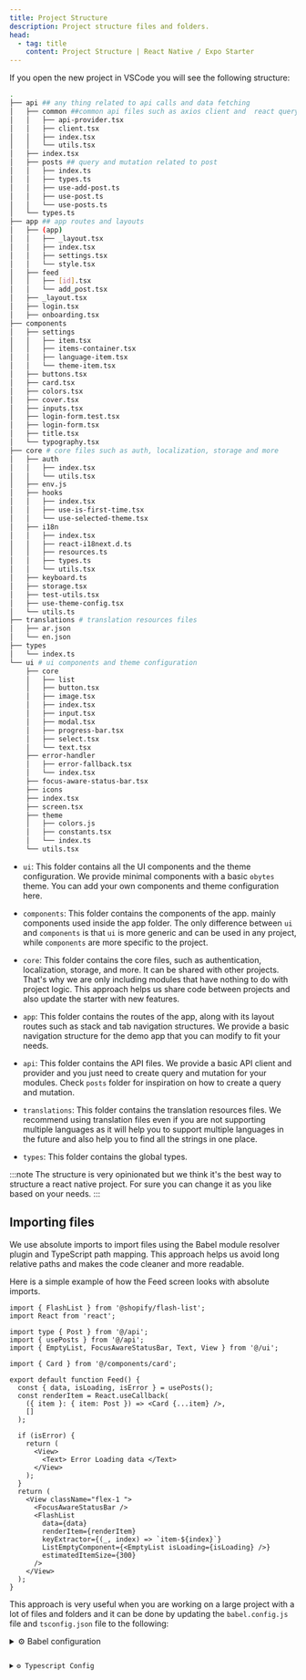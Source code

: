 ```yaml
---
title: Project Structure
description: Project structure files and folders.
head:
  - tag: title
    content: Project Structure | React Native / Expo Starter
---
```



If you open the new project in VSCode you will see the following structure:

```bash title="Project Structure"
.
├── api ## any thing related to api calls and data fetching
│   ├── common ##common api files such as axios client and  react query provider
│   │   ├── api-provider.tsx
│   │   ├── client.tsx
│   │   ├── index.tsx
│   │   └── utils.tsx
│   ├── index.tsx
│   ├── posts ## query and mutation related to post
│   │   ├── index.ts
│   │   ├── types.ts
│   │   ├── use-add-post.ts
│   │   ├── use-post.ts
│   │   └── use-posts.ts
│   └── types.ts
├── app ## app routes and layouts
│   ├── (app)
│   │   ├── _layout.tsx
│   │   ├── index.tsx
│   │   ├── settings.tsx
│   │   └── style.tsx
│   ├── feed
│   │   ├── [id].tsx
│   │   └── add_post.tsx
│   ├── _layout.tsx
│   ├── login.tsx
│   ├── onboarding.tsx
├── components
│   ├── settings
│   │   ├── item.tsx
│   │   ├── items-container.tsx
│   │   ├── language-item.tsx
│   │   └── theme-item.tsx
│   ├── buttons.tsx
│   ├── card.tsx
│   ├── colors.tsx
│   ├── cover.tsx
│   ├── inputs.tsx
│   ├── login-form.test.tsx
│   ├── login-form.tsx
│   ├── title.tsx
│   └── typography.tsx
├── core # core files such as auth, localization, storage and more
│   ├── auth
│   │   ├── index.tsx
│   │   └── utils.tsx
│   ├── env.js
│   ├── hooks
│   │   ├── index.tsx
│   │   ├── use-is-first-time.tsx
│   │   └── use-selected-theme.tsx
│   ├── i18n
│   │   ├── index.tsx
│   │   ├── react-i18next.d.ts
│   │   ├── resources.ts
│   │   ├── types.ts
│   │   └── utils.tsx
│   ├── keyboard.ts
│   ├── storage.tsx
│   ├── test-utils.tsx
│   ├── use-theme-config.tsx
│   └── utils.ts
├── translations # translation resources files
│   ├── ar.json
│   └── en.json
├── types
│   └── index.ts
└── ui # ui components and theme configuration
    ├── core
    │   ├── list
    │   ├── button.tsx
    │   ├── image.tsx
    │   ├── index.tsx
    │   ├── input.tsx
    │   ├── modal.tsx
    │   ├── progress-bar.tsx
    │   ├── select.tsx
    │   └── text.tsx
    ├── error-handler
    │   ├── error-fallback.tsx
    │   └── index.tsx
    ├── focus-aware-status-bar.tsx
    ├── icons
    ├── index.tsx
    ├── screen.tsx
    ├── theme
    │   ├── colors.js
    │   ├── constants.tsx
    │   └── index.ts
    └── utils.tsx
```

- `ui`: This folder contains all the UI components and the theme configuration. We provide minimal components with a basic `obytes` theme. You can add your own components and theme configuration here.

- `components`: This folder contains the components of the app. mainly components used inside the app folder. The only difference between `ui` and `components` is that `ui` is more generic and can be used in any project, while `components` are more specific to the project.

- `core`: This folder contains the core files, such as authentication, localization, storage, and more. It can be shared with other projects. That's why we are only including modules that have nothing to do with project logic. This approach helps us share code between projects and also update the starter with new features.

- `app`: This folder contains the routes of the app, along with its layout routes such as stack and tab navigation structures. We provide a basic navigation structure for the demo app that you can modify to fit your needs.

- `api`: This folder contains the API files. We provide a basic API client and provider and you just need to create query and mutation for your modules. Check `posts` folder for inspiration on how to create a query and mutation.

- `translations`: This folder contains the translation resources files. We recommend using translation files even if you are not supporting multiple languages as it will help you to support multiple languages in the future and also help you to find all the strings in one place.

- `types`: This folder contains the global types.

:::note
The structure is very opinionated but we think it's
the best way to structure a react native project. For sure you can change it as you like based on your needs.
:::

## Importing files

We use absolute imports to import files using the Babel module resolver plugin and TypeScript path mapping. This approach helps us avoid long relative paths and makes the code cleaner and more readable.

Here is a simple example of how the Feed screen looks with absolute imports.

```tsx title="Feed Screen" {4-6}
import { FlashList } from '@shopify/flash-list';
import React from 'react';

import type { Post } from '@/api';
import { usePosts } from '@/api';
import { EmptyList, FocusAwareStatusBar, Text, View } from '@/ui';

import { Card } from '@/components/card';

export default function Feed() {
  const { data, isLoading, isError } = usePosts();
  const renderItem = React.useCallback(
    ({ item }: { item: Post }) => <Card {...item} />,
    []
  );

  if (isError) {
    return (
      <View>
        <Text> Error Loading data </Text>
      </View>
    );
  }
  return (
    <View className="flex-1 ">
      <FocusAwareStatusBar />
      <FlashList
        data={data}
        renderItem={renderItem}
        keyExtractor={(_, index) => `item-${index}`}
        ListEmptyComponent={<EmptyList isLoading={isLoading} />}
        estimatedItemSize={300}
      />
    </View>
  );
}
```

This approach is very useful when you are working on a large project with a lot of files and folders and it can be done by updating the `babel.config.js` file and `tsconfig.json` file to the following:

<details>
  <summary>⚙️ Babel configuration</summary>
  <Code file="babel.config.js" meta="ins={8-27}" />
</details>

<details>
  <summary>⚙️ Typescript Config</summary>
  <Code file="tsconfig.json" meta="ins={5-9}" />
</details>
